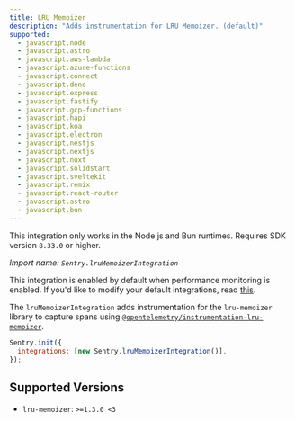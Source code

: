 ```yaml
---
title: LRU Memoizer
description: "Adds instrumentation for LRU Memoizer. (default)"
supported:
  - javascript.node
  - javascript.astro
  - javascript.aws-lambda
  - javascript.azure-functions
  - javascript.connect
  - javascript.deno
  - javascript.express
  - javascript.fastify
  - javascript.gcp-functions
  - javascript.hapi
  - javascript.koa
  - javascript.electron
  - javascript.nestjs
  - javascript.nextjs
  - javascript.nuxt
  - javascript.solidstart
  - javascript.sveltekit
  - javascript.remix
  - javascript.react-router
  - javascript.astro
  - javascript.bun
---
```


<Alert>

This integration only works in the Node.js and Bun runtimes. Requires SDK version `8.33.0` or higher.

</Alert>

_Import name: `Sentry.lruMemoizerIntegration`_

This integration is enabled by default when performance monitoring is enabled. If you'd like to modify your default integrations, read [this](./../#modifying-default-integrations).

The `lruMemoizerIntegration` adds instrumentation for the `lru-memoizer` library to capture spans using [`@opentelemetry/instrumentation-lru-memoizer`](https://www.npmjs.com/package/@opentelemetry/instrumentation-lru-memoizer).

```javascript
Sentry.init({
  integrations: [new Sentry.lruMemoizerIntegration()],
});
```

## Supported Versions

- `lru-memoizer`: `>=1.3.0 <3`
